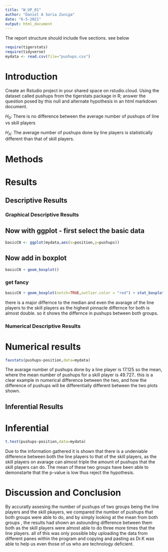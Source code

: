 ```yaml
---
title: "W_UP_01"
author: "Daniel A Soria Zuniga"
date: "6-5-2021"
output: html_document
---
```




The report structure should include five sections.  see below



```r
require(tigerstats)
require(tidyverse)
mydata <- read.csv(file="pushups.csv")
```

# Introduction

<!--In this section you explain what you are trying to show. Where did the data come from? What is the research or other question you are trying to answer?!-->

Create an Rstudio project in your shared space on rstudio.cloud.  Using the dataset called pushups from the tigerstats package in R; answer the question posed by this null and alternate hypothesis in an html markdown document.

$H_0$: There is no difference between the average number of pushups of line vs skill players

$H_A$: The average number of pushups done by line players is statistically different than that of skill players.

# Methods

<!--Decide on your methods: use "variable analysis" or other appropriate descriptors. Make sure to choose at least one graphical method and at least one numerical method.!-->

# Results

<!--Divide this section into two sub-sections: One for your descriptive results and one for your inferential results.!-->

## Descriptive Results

### Graphical Descriptive Results

<!--Graphical results here. Make sure to show your code. Provide appropriate labels for axes, giving units if possible, and provide a good title for the graph, too. Use the graphical results to describe the patterns if any that exist in the data as focused toward the research question!-->

## Now with ggplot - first select the basic data

```r
basicCN <- ggplot(mydata,aes(x=position,y=pushups))
```
## Now add in boxplot

```r
basicCN + geom_boxplot()
```
  
  
### get fancy  

```r
basicCN + geom_boxplot(notch=TRUE,outlier.color = "red") + stat_boxplot(geom ='errorbar') + labs(title="Fancy notch boxplot \n with 2 lines")
```

there is a major differnce to the median and even the avarage of the line players to the skill players as the highest pinnacle differnce for both is almost double. so it shows the differnce in pushups between both groups.

### Numerical Descriptive Results

<!--Numerical results go here. Use the numerical results to describe the patterns if any that exist in the data as focused toward the research question!-->

# Numerical results

```r
favstats(pushups~position,data=mydata)
```
The avarage number of pushups done by a line player is 17.125 so the mean, where the mean number of pushups for a skill player is 49.727.. this is a clear example in numerical difference between the two, and how the difference of pushups will be differentially different between the two plots shown.

## Inferential Results

<!--State hypothesis clearly. Make sure your discussion of the inferential test covers all the aspects that the test output produces, such as test statistic, p-value etc. Make a decision about the null hypothesis, explain the assumptions on which the selected test/procedure was based, and why the chosen procedure satisfys the assumptions and is appropriate to answer the research question!-->

# Inferential  
  
```r
t.test(pushups~position,data=mydata)
```

Due to the information gathered it is shown that there is a undeniable difference between both the line players to that of the skill players, as the skill players on avarage can almost triple the amount of pushups that the skill players can do. The mean of these two groups have been able to demonstarte that the p-value is low thus reject the hypothesis.

# Discussion and Conclusion

<!--Discussion and conclusion here. If you found a relationship be sure to consider whether the relationship occurs because one of the variavbles causes the other, or whether they perhasps are related for some other reason. Watch the chapter 6 videos from the GeorgeTown videos collection.!-->
By accuratly assesing the number of pushups of two groups being the line players and the skill pkayers, we compared the number of pushups that both groups were able to do, and by simply looking at the mean from both groups , the results had shown an astounding difference between them both as the skill players were almost able to do three more times that the line players. all of this was only possible bby uploading the data from different panes within the program and copying and pasting as Dr.K was able to help us even those of us who are technology deficient.
